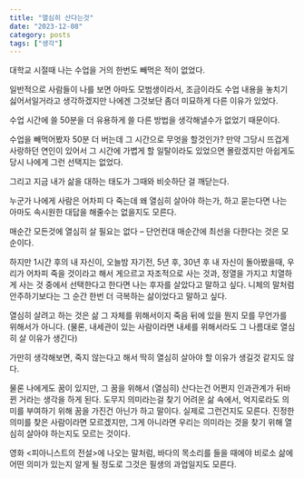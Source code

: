 ```yaml
---
title: "열심히 산다는것"
date: "2023-12-08"
category: posts
tags: ["생각"]
---
```



대학교 시절때 나는 수업을 거의 한번도 빼먹은 적이 없었다.

일반적으로 사람들이 나를 보면 아마도 모범생이라서, 조금이라도 수업 내용을 놓치기 싫어서일거라고 생각하겠지만 나에겐 그것보단 좀더 미묘하게 다른 이유가 있었다.

수업 시간에 쓸 50분을 더 유용하게 쓸 다른 방법을 생각해낼수가 없었기 때문이다.

수업을 빼먹어봤자 50분 더 버는데 그 시간으로 무엇을 할것인가? 만약 그당시 뜨겁게 사랑하던 연인이 있어서 그 시간에 가볍게 할 일탈이라도 있었으면 몰랐겠지만 아쉽게도 당시 나에게 그런 선택지는 없었다.

그리고 지금 내가 삶을 대하는 태도가 그때와 비슷하단 걸 깨닫는다.

누군가 나에게 사람은 어차피 다 죽는데 왜 열심히 살아야 하는가, 하고 묻는다면 나는 아마도 속시원한 대답을 해줄수는 없을지도 모른다.

매순간 모든것에 열심히 살 필요는 없다 – 단언컨대 매순간에 최선을 다한다는 것은 모순이다.

하지만 1시간 후의 내 자신이, 오늘밤 자기전, 5년 후, 30년 후 내 자신이 돌아봤을때, 우리가 어차피 죽을 것이라고 해서 게으르고 자조적으로 사는 것과, 정열을 가지고 치열하게 사는 것 중에서 선택한다고 한다면 나는 후자를 살았다고 말하고 싶다. 니체의 말처럼 안주하기보다는 그 순간 한번 더 극복하는 삶이었다고 말하고 싶다.

열심히 살려고 하는 것은 삶 그 자체를 위해서이지 죽음 뒤에 있을 뭔지 모를 무언가를 위해서가 아니다. (물론, 내세관이 있는 사람이라면 내세를 위해서라도 그 나름대로 열심히 살 이유가 생긴다)

가만히 생각해보면, 죽지 않는다고 해서 딱히 열심히 살아야 할 이유가 생길것 같지도 않다.

물론 나에게도 꿈이 있지만, 그 꿈을 위해서 (열심히) 산다는건 어쩐지 인과관계가 뒤바뀐 거라는 생각을 하게 된다. 도무지 의미라는걸 찾기 어려운 삶 속에서, 억지로라도 의미를 부여하기 위해 꿈을 가진건 아닌가 하고 말이다. 실제로 그런건지도 모른다. 진정한 의미를 찾은 사람이라면 모르겠지만, 그게 아니라면 우리는 의미라는 것을 찾기 위해 열심히 살아야 하는지도 모르는 것이다.

영화 <피아니스트의 전설>에 나오는 말처럼, 바다의 목소리를 들을 때에야 비로소 삶에 어떤 의미가 있는지 알게 될 정도로 그것은 필생의 과업일지도 모른다.
